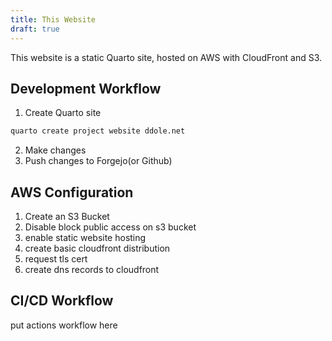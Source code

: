 ```yaml
---
title: This Website
draft: true
---
```


This website is a static Quarto site, hosted on AWS with CloudFront and S3.

## Development Workflow
1. Create Quarto site
```bash
quarto create project website ddole.net 
```
2. Make changes
3. Push changes to Forgejo(or Github)

## AWS Configuration
1. Create an S3 Bucket
2. Disable block public access on s3 bucket
3. enable static website hosting
4. create basic cloudfront distribution
5. request tls cert
6. create dns records to cloudfront

## CI/CD Workflow

put actions workflow here